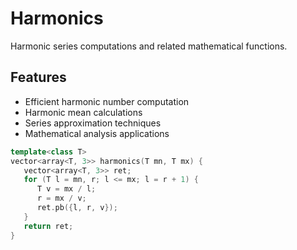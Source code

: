 # Harmonics

Harmonic series computations and related mathematical functions.

## Features
- Efficient harmonic number computation
- Harmonic mean calculations
- Series approximation techniques
- Mathematical analysis applications

```cpp
template<class T>
vector<array<T, 3>> harmonics(T mn, T mx) {
   vector<array<T, 3>> ret;
   for (T l = mn, r; l <= mx; l = r + 1) {
      T v = mx / l;
      r = mx / v;
      ret.pb({l, r, v});
   }
   return ret;
}
```
